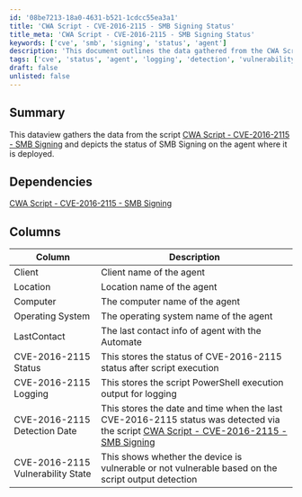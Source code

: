 ```yaml
---
id: '08be7213-18a0-4631-b521-1cdcc55ea3a1'
title: 'CWA Script - CVE-2016-2115 - SMB Signing Status'
title_meta: 'CWA Script - CVE-2016-2115 - SMB Signing Status'
keywords: ['cve', 'smb', 'signing', 'status', 'agent']
description: 'This document outlines the data gathered from the CWA Script related to CVE-2016-2115, detailing the status of SMB Signing on the deployed agent, including relevant columns and their descriptions.'
tags: ['cve', 'status', 'agent', 'logging', 'detection', 'vulnerability']
draft: false
unlisted: false
---
```

## Summary

This dataview gathers the data from the script [CWA Script - CVE-2016-2115 - SMB Signing](https://proval.itglue.com/DOC-5078775-15762068) and depicts the status of SMB Signing on the agent where it is deployed.

## Dependencies

[CWA Script - CVE-2016-2115 - SMB Signing](https://proval.itglue.com/DOC-5078775-15762068)

## Columns

| Column                     | Description                                                                 |
|---------------------------|-----------------------------------------------------------------------------|
| Client                    | Client name of the agent                                                   |
| Location                  | Location name of the agent                                                 |
| Computer                  | The computer name of the agent                                             |
| Operating System           | The operating system name of the agent                                     |
| LastContact               | The last contact info of agent with the Automate                           |
| CVE-2016-2115 Status      | This stores the status of CVE-2016-2115 status after script execution      |
| CVE-2016-2115 Logging     | This stores the script PowerShell execution output for logging             |
| CVE-2016-2115 Detection Date | This stores the date and time when the last CVE-2016-2115 status was detected via the script [CWA Script - CVE-2016-2115 - SMB Signing](https://proval.itglue.com/DOC-5078775-15762068) |
| CVE-2016-2115 Vulnerability State | This shows whether the device is vulnerable or not vulnerable based on the script output detection |












